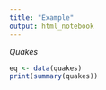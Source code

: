 ```yaml
---
title: "Example"
output: html_notebook
---
```


*Quakes*
```r
eq <- data(quakes)
print(summary(quakes))
```